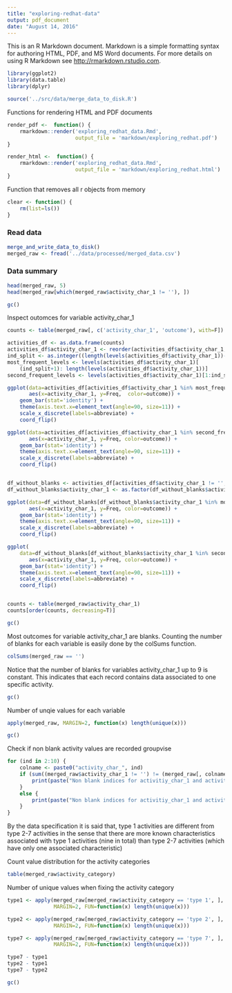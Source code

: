 ```yaml
---
title: "exploring-redhat-data"
output: pdf_document
date: "August 14, 2016"
---
```


This is an R Markdown document. Markdown is a simple formatting syntax for authoring HTML, PDF, and MS Word documents. For more details on using R Markdown see <http://rmarkdown.rstudio.com>.

```r
library(ggplot2)
library(data.table)
library(dplyr)

source('../src/data/merge_data_to_disk.R')
```

Functions for rendering HTML and PDF documents
```r
render_pdf <-  function() {
    rmarkdown::render('exploring_redhat_data.Rmd', 
                      output_file = 'markdown/exploring_redhat.pdf')
}

render_html <-  function() {
    rmarkdown::render('exploring_redhat_data.Rmd', 
                      output_file = 'markdown/exploring_redhat.html')
}
```

Function that removes all r objects from memory
```r
clear <- function() {
    rm(list=ls())
}
```


### Read data
```r
merge_and_write_data_to_disk()
merged_raw <- fread('../data/processed/merged_data.csv')
```

### Data summary 
```r
head(merged_raw, 5)
head(merged_raw[which(merged_raw$activity_char_1 != ''), ])
```

```r
gc()
```


Inspect outomces for variable activity_char_1
```r
counts <- table(merged_raw[, c('activity_char_1', 'outcome'), with=F])

activities_df <- as.data.frame(counts)
activities_df$activity_char_1 <- reorder(activities_df$activity_char_1, activities_df$Freq)
ind_split <- as.integer((length(levels(activities_df$activity_char_1))-1) / 2)
most_frequent_levels <- levels(activities_df$activity_char_1)[
    (ind_split+1): length(levels(activities_df$activity_char_1))]
second_frequent_levels <- levels(activities_df$activity_char_1)[1:ind_split]

ggplot(data=activities_df[activities_df$activity_char_1 %in% most_frequent_levels, ],  
       aes(x=activity_char_1, y=Freq,  color=outcome)) +
    geom_bar(stat='identity') +
    theme(axis.text.x=element_text(angle=90, size=11)) +
    scale_x_discrete(labels=abbreviate) +
    coord_flip()

ggplot(data=activities_df[activities_df$activity_char_1 %in% second_frequent_levels,],
       aes(x=activity_char_1, y=Freq, color=outcome)) +
    geom_bar(stat='identity') +
    theme(axis.text.x=element_text(angle=90, size=11)) +
    scale_x_discrete(labels=abbreviate) +
    coord_flip()


df_without_blanks <- activities_df[activities_df$activity_char_1 != '',]
df_without_blanks$activity_char_1 <- as.factor(df_without_blanks$activity_char_1)

ggplot(data=df_without_blanks[df_without_blanks$activity_char_1 %in% most_frequent_levels, ],  
       aes(x=activity_char_1, y=Freq, color=outcome)) +
    geom_bar(stat='identity') +  
    theme(axis.text.x=element_text(angle=90, size=11)) +
    scale_x_discrete(labels=abbreviate) +
    coord_flip()

ggplot(
    data=df_without_blanks[df_without_blanks$activity_char_1 %in% second_frequent_levels, ],  
       aes(x=activity_char_1, y=Freq, color=outcome)) +
    geom_bar(stat='identity') +  
    theme(axis.text.x=element_text(angle=90, size=11)) +
    scale_x_discrete(labels=abbreviate) +
    coord_flip()


counts <- table(merged_raw$activity_char_1)
counts[order(counts, decreasing=T)]
```

```r
gc()
```
Most outcomes for variable activity_char_1 are blanks. Counting the number of blanks for each variable is
easily done by the colSums function.
```r
colSums(merged_raw == '')
```

Notice that the number of blanks for variables activity_char_1 up to 9 is constant. This indicates that each record contains data associated to one specific activity.
```r
gc()
```

Number of unqie values for each variable
```r
apply(merged_raw, MARGIN=2, function(x) length(unique(x)))
```

```r
gc()
```

Check if non blank activity values are recorded groupvise
```r
for (ind in 2:10) {
    colname <- paste0("activity_char_", ind)
    if (sum((merged_raw$activity_char_1 != '') != (merged_raw[, colname, with=F] != '')) != 0) {
        print(paste("Non blank indices for activitiy_char_1 and activity_char", ind, "differ"))
    }
    else {
        print(paste("Non blank indices for activitiy_char_1 and activity_char", ind, "are equal"))
    }
}
```

By the data specification it is said that, type 1 activities are different from type 2-7 activities 
in the sense that there are more known characteristics associated with type 1 activities (nine in total) 
than type 2-7 activities (which have only one associated characteristic)

Count value distribution for the activity categories
```r
table(merged_raw$activity_category)
```

Number of unique values when fixing the activity category
```r
type1 <- apply(merged_raw[merged_raw$activity_category == 'type 1', ], 
               MARGIN=2, FUN=function(x) length(unique(x)))

type2 <- apply(merged_raw[merged_raw$activity_category == 'type 2', ], 
               MARGIN=2, FUN=function(x) length(unique(x)))

type7 <- apply(merged_raw[merged_raw$activity_category == 'type 7', ], 
               MARGIN=2, FUN=function(x) length(unique(x)))

type7 - type1
type2 - type1
type7 - type2
```

```r
gc()
```